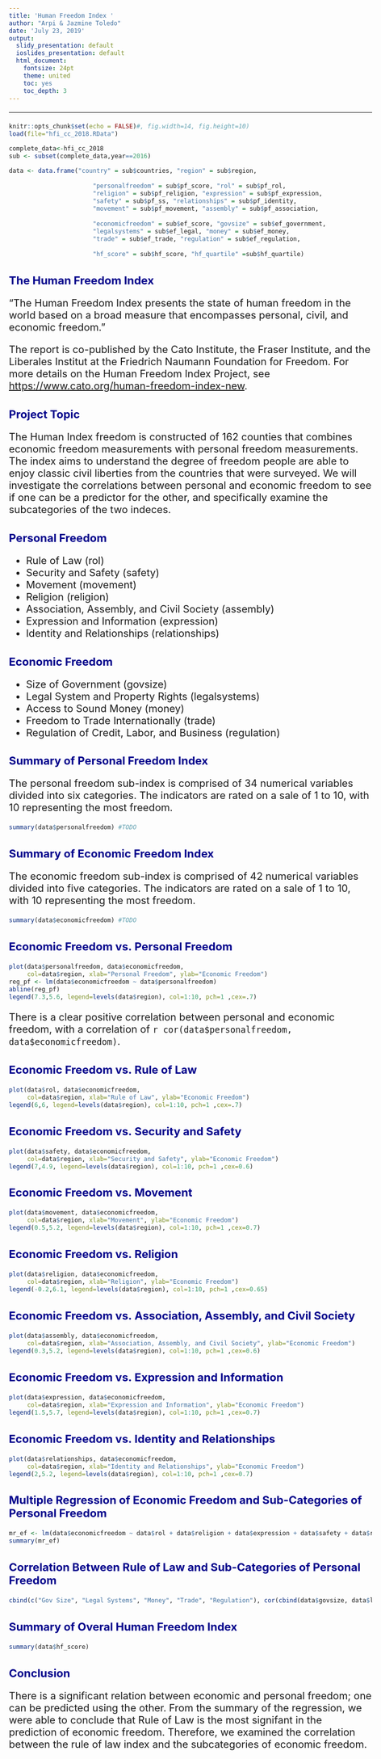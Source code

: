 ```yaml
---
title: 'Human Freedom Index '
author: "Arpi & Jazmine Toledo"
date: 'July 23, 2019'
output:
  slidy_presentation: default
  ioslides_presentation: default
  html_document:
    fontsize: 24pt
    theme: united
    toc: yes
    toc_depth: 3
---
```


<!---
scp /Users/albert/FolderMarcdownRmd/R2019SRmd.html   satorra@84.89.132.1:~/public_html/dades/
--->  
<style type="text/css">

body{ /* Normal  */
     font-size: 20px;
 }
td {  /* Table  */
 font-size: 8px;
}
h1.title {
 font-size: 38px;
 color: DarkRed;
}
h1 { /* Header 1 */
 font-size: 34px;
 color: DarkBlue;
}
h2 { /* Header 2 */
   font-size: 22px;
 color: DarkBlue;
}
h3 { /* Header 3 */
 font-size: 18px;
 font-family: "Times New Roman", Times, serif;
 color: DarkBlue;
}
code.r{ /* Code block */
   font-size: 12px;
}
pre { /* Code block - determines code spacing between lines */
   font-size: 14px;
}
</style>
---

```r
knitr::opts_chunk$set(echo = FALSE)#, fig.width=14, fig.height=10)
load(file="hfi_cc_2018.RData")

complete_data<-hfi_cc_2018
sub <- subset(complete_data,year==2016)

data <- data.frame("country" = sub$countries, "region" = sub$region,
                       
                       "personalfreedom" = sub$pf_score, "rol" = sub$pf_rol,
                       "religion" = sub$pf_religion, "expression" = sub$pf_expression,
                       "safety" = sub$pf_ss, "relationships" = sub$pf_identity,
                       "movement" = sub$pf_movement, "assembly" = sub$pf_association,
                       
                       "economicfreedom" = sub$ef_score, "govsize" = sub$ef_government,
                       "legalsystems" = sub$ef_legal, "money" = sub$ef_money,
                       "trade" = sub$ef_trade, "regulation" = sub$ef_regulation,
                       
                       "hf_score" = sub$hf_score, "hf_quartile" =sub$hf_quartile)
```

## The Human Freedom Index 
"The Human Freedom Index presents the state of human freedom in the world based on a broad measure that encompasses personal, civil, and economic freedom."

The report is co-published by the Cato Institute, the Fraser Institute, and the Liberales Institut at the Friedrich Naumann Foundation for Freedom.
For more details on the Human Freedom Index Project, see <https://www.cato.org/human-freedom-index-new>.

## Project Topic

The Human Index freedom is constructed of 162 counties that combines economic freedom measurements with personal freedom measurements. The index aims to understand the degree of freedom people are able to enjoy classic civil liberties from the countries that were surveyed. We will investigate the correlations between personal and economic freedom to see if one can be a predictor for the other, and specifically examine the subcategories of the two indeces.

## Personal Freedom
- Rule of Law (rol)
- Security and Safety (safety)
- Movement (movement)
- Religion (religion)
- Association, Assembly, and Civil Society (assembly)
- Expression and Information (expression)
- Identity and Relationships (relationships)

## Economic Freedom
- Size of Government (govsize)
- Legal System and Property Rights (legalsystems)
- Access to Sound Money (money)
- Freedom to Trade Internationally (trade)
- Regulation of Credit, Labor, and Business (regulation)

## Summary of Personal Freedom Index

The personal freedom sub-index is comprised of 34 numerical variables divided into six categories. The indicators are rated on a sale of 1 to 10, with 10 representing the most freedom.

```r
summary(data$personalfreedom) #TODO
```

## Summary of Economic Freedom Index

The economic freedom sub-index is comprised of 42 numerical variables divided into five categories. The indicators are rated on a sale of 1 to 10, with 10 representing the most freedom.

```r
summary(data$economicfreedom) #TODO
```

## Economic Freedom vs. Personal Freedom
```r
plot(data$personalfreedom, data$economicfreedom,
     col=data$region, xlab="Personal Freedom", ylab="Economic Freedom")
reg_pf <- lm(data$economicfreedom ~ data$personalfreedom)
abline(reg_pf)
legend(7.3,5.6, legend=levels(data$region), col=1:10, pch=1 ,cex=.7)
```
There is a clear positive correlation between personal and economic freedom, with a correlation of `r cor(data$personalfreedom, data$economicfreedom)`.

## Economic Freedom vs. Rule of Law
```r
plot(data$rol, data$economicfreedom,
     col=data$region, xlab="Rule of Law", ylab="Economic Freedom")
legend(6,6, legend=levels(data$region), col=1:10, pch=1 ,cex=.7)
```

## Economic Freedom vs. Security and Safety
```r
plot(data$safety, data$economicfreedom,
     col=data$region, xlab="Security and Safety", ylab="Economic Freedom")
legend(7,4.9, legend=levels(data$region), col=1:10, pch=1 ,cex=0.6)
```

## Economic Freedom vs. Movement
```r
plot(data$movement, data$economicfreedom,
     col=data$region, xlab="Movement", ylab="Economic Freedom")
legend(0.5,5.2, legend=levels(data$region), col=1:10, pch=1 ,cex=0.7)
```

## Economic Freedom vs. Religion
```r
plot(data$religion, data$economicfreedom,
     col=data$region, xlab="Religion", ylab="Economic Freedom")
legend(-0.2,6.1, legend=levels(data$region), col=1:10, pch=1 ,cex=0.65)
```

## Economic Freedom vs. Association, Assembly, and Civil Society
```r
plot(data$assembly, data$economicfreedom,
     col=data$region, xlab="Association, Assembly, and Civil Society", ylab="Economic Freedom")
legend(0.3,5.2, legend=levels(data$region), col=1:10, pch=1 ,cex=0.6)
```

## Economic Freedom vs. Expression and Information
```r
plot(data$expression, data$economicfreedom,
     col=data$region, xlab="Expression and Information", ylab="Economic Freedom")
legend(1.5,5.7, legend=levels(data$region), col=1:10, pch=1 ,cex=0.7)
```

## Economic Freedom vs. Identity and Relationships
```r
plot(data$relationships, data$economicfreedom,
     col=data$region, xlab="Identity and Relationships", ylab="Economic Freedom")
legend(2,5.2, legend=levels(data$region), col=1:10, pch=1 ,cex=0.7)
```

## Multiple Regression of Economic Freedom and Sub-Categories of Personal Freedom
```r

mr_ef <- lm(data$economicfreedom ~ data$rol + data$religion + data$expression + data$safety + data$relationships + data$movement + data$assembly)
summary(mr_ef)
```

## Correlation Between Rule of Law and Sub-Categories of Personal Freedom
```r
cbind(c("Gov Size", "Legal Systems", "Money", "Trade", "Regulation"), cor(cbind(data$govsize, data$legalsystems, data$money, data$trade, data$regulation), data$rol, use='pairwise.complete.obs'))
```

## Summary of Overal Human Freedom Index
```r
summary(data$hf_score)
```

## Conclusion

There is a significant relation between economic and personal freedom; one can be predicted using the other. From the summary of the regression, we were able to conclude that Rule of Law is the most signifant in the prediction of economic freedom. Therefore, we examined the correlation between the rule of law index and the subcategories of economic freedom.


